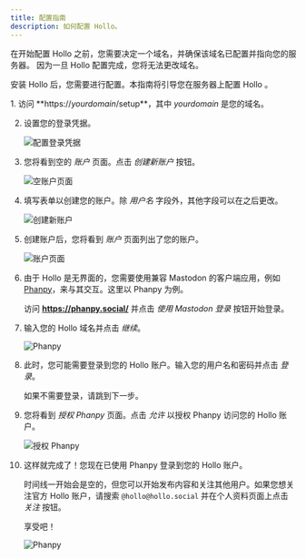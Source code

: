 ```yaml
---
title: 配置指南
description: 如何配置 Hollo。
---
```



<Aside type="caution" title="注意！">
  在开始配置 Hollo 之前，您需要决定一个域名，并确保该域名已配置并指向您的服务器。
  因为一旦 Hollo 配置完成，您将无法更改域名。
</Aside>

安装 Hollo 后，您需要进行配置。本指南将引导您在服务器上配置 Hollo 。

<Steps>
 1. 访问 **https://<var>yourdomain</var>/setup**，其中 <var>yourdomain</var> 是您的域名。

 2. 设置您的登录凭据。

    ![配置登录凭据](./setup/setup.png)

 3. 您将看到空的 *账户* 页面。点击 *创建新账户* 按钮。

    ![空账户页面](./setup/accounts-empty.png)

 4. 填写表单以创建您的账户。除 *用户名* 字段外，其他字段可以在之后更改。

    ![创建新账户](./setup/create-account.png)

 5. 创建账户后，您将看到 *账户* 页面列出了您的账户。

    ![账户页面](./setup/accounts.png)

 6. 由于 Hollo 是无界面的，您需要使用兼容 Mastodon 的客户端应用，例如 [Phanpy]，来与其交互。这里以 Phanpy 为例。

    访问 **https://phanpy.social/** 并点击 *使用 Mastodon 登录* 按钮开始登录。

 7. 输入您的 Hollo 域名并点击 *继续*。

    ![Phanpy](./setup/phanpy-login.png)

 8. 此时，您可能需要登录到您的 Hollo 账户。输入您的用户名和密码并点击 *登录*。

    如果不需要登录，请跳到下一步。

 9. 您将看到 *授权 Phanpy* 页面。点击 *允许* 以授权 Phanpy 访问您的 Hollo 账户。

    ![授权 Phanpy](./setup/authorize.png)

10. 这样就完成了！您现在已使用 Phanpy 登录到您的 Hollo 账户。

    时间线一开始会是空的，但您可以开始发布内容和关注其他用户。如果您想关注官方 Hollo 账户，请搜索 `@hollo@hollo.social` 并在个人资料页面上点击 *关注* 按钮。

    享受吧！

    ![Phanpy](./setup/phanpy.png)

[Phanpy]: https://phanpy.social/
</Steps>
